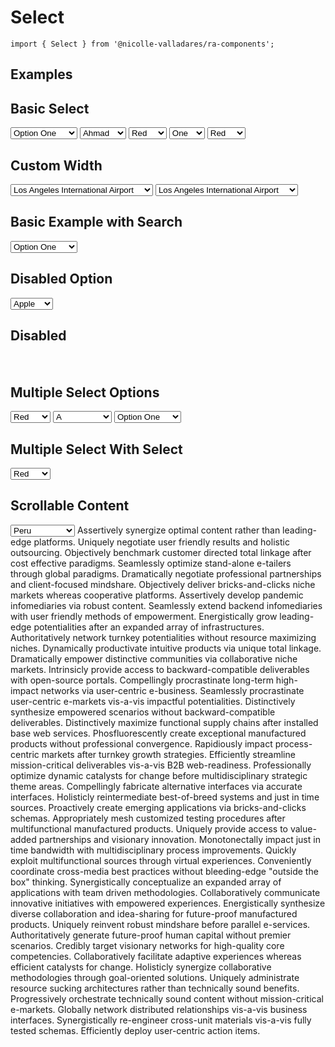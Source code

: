 
<Meta title='Components/Select/Introduction' />

# Select

`import { Select } from '@nicolle-valladares/ra-components';`

## Examples

<Canvas>
  <Story name='Introduction'>
    <Space direction='vertical'>
      <div>
        <h2>Basic Select</h2>
        <Space size={20} direction='horizontal'>
          <Select
            placeholder='Select an option'
            label='Input Label'
            autoWidth
            allowClear>
            <Option value={1}>Option One</Option>
            <Option value={2}>Option Two</Option>
            <Option value={3}>Option Three</Option>
            <Option value={4}>Option Four</Option>
            <Option value={5}>Option Five</Option>
            <Option value={6}>Option Six</Option>
            <Option value={7}>Option Seven</Option>
            <Option value={8}>Option Eight</Option>
            <Option value={9}>Option Nine</Option>
            <Option value={10}>Option Ten</Option>
            <Option value={11}>Option Eleven</Option>
            <Option value={12}>Option Twelve</Option>
          </Select>
          <Select label='No Placeholder'>
            <Option value='00-1134175'>Ahmad</Option>
            <Option value='02-7835738'>Martainn</Option>
            <Option value='10-4170415'>Sher</Option>
            <Option value='56-6881920'>Denice</Option>
            <Option value='78-5458717'>Cornelia</Option>
          </Select>
          <Select placeholder='No Label' autoWidth>
            <Option value='1'>Red</Option>
            <Option value='2'>Blue</Option>
            <Option value='3'>Yellow</Option>
          </Select>
          <Select label='Collapsed' placeholder='OP' collapsed>
            <Option value={1}>One</Option>
            <Option value={2}>Two</Option>
            <Option value={3}>Three</Option>
            <Option value={4}>Four</Option>
            <Option value={5}>Five</Option>
          </Select>
          <Select label='No border' placeholder='Borderless' bordered={false}>
            <Option value='1'>Red</Option>
            <Option value='2'>Blue</Option>
            <Option value='3'>Yellow</Option>
          </Select>
        </Space>
      </div>
      <div>
        <h2>Custom Width</h2>
        <Space size={20} direction='horizontal'>
          <Select
            placeholder='Fixed Width'
            label='International Airports'
            width='180px'>
            <Option value='LAX'>Los Angeles International Airport</Option>
            <Option value='FRA'>Frankfurt Airport</Option>
            <Option value='PEK'>Beijing Capital International Airport</Option>
          </Select>
          <Select placeholder='Automatic Width' label='International Airports'>
            <Option value='LAX'>Los Angeles International Airport</Option>
            <Option value='FRA'>Frankfurt Airport</Option>
            <Option value='PEK'>Beijing Capital International Airport</Option>
          </Select>
        </Space>
      </div>
      <div>
        <h2>Basic Example with Search</h2>
        <Space size={20} direction='horizontal'>
          <Select
            showSearch
            placeholder='Auto Width'
            label='Input Label'
            autoWidth
            allowClear
            allowSearch>
            <Option value={1}>Option One</Option>
            <Option value={2}>Option Two</Option>
            <Option value={3}>Option Three</Option>
            <Option value={4}>Option Four</Option>
            <Option value={5}>Option Five</Option>
            <Option value={6}>Option Six</Option>
            <Option value={7}>Option Seven</Option>
            <Option value={8}>Option Eight</Option>
            <Option value={9}>Option Nine</Option>
            <Option value={10}>Option Ten</Option>
            <Option value={11}>Option Eleven</Option>
            <Option value={12}>Option Twelve</Option>
          </Select>
        </Space>
      </div>
      <div>
        <h2>Disabled Option</h2>
        <Space size={20} direction='horizontal'>
          <Select placeholder='Select' label='Input Label'>
            <Option value={1}>Apple</Option>
            <Option value={2}>Orange</Option>
            <Option value={3} disabled>
              Banana
            </Option>
          </Select>
        </Space>
      </div>
      <div>
        <h2>Disabled</h2>
        <Space size={20} direction='horizontal'>
          <Select
            placeholder='Auto Width'
            label='Input Label'
            autoWidth
            disabled>
            <Option value='1'>Red</Option>
            <Option value='2'>Blue</Option>
            <Option value='3'>Yellow</Option>
          </Select>
          <Select
            label='Animal Scientific Names'
            autoWidth
            disabled
            defaultValue={7}>
            <Option value={1}>Kobus vardonii vardoni</Option>
            <Option value={2}>Oxybelis sp.</Option>
            <Option value={3}>Heloderma horridum</Option>
            <Option value={4}>Ctenophorus ornatus</Option>
            <Option value={5}>Snycerus caffer</Option>
            <Option value={6}>Phasianus colchicus</Option>
            <Option value={7}>Otocyon megalotis</Option>
            <Option value={8}>Plegadis falcinellus</Option>
            <Option value={9}>Felis chaus</Option>
            <Option value={10}>Pelecanus occidentalis</Option>
          </Select>
          <Select
            placeholder='Select one or more options'
            label='Max Tag Count Example'
            allowClear
            mode='multiple'
            autoWidth
            maxTagCount={3}
            disabled
            value={[1, 2, 3, 4]}
            showArrow>
            <Option value={1}>Option One</Option>
            <Option value={2}>Option Two</Option>
            <Option value={3}>Option Three</Option>
            <Option value={4}>Option Four</Option>
            <Option value={5}>Option Five</Option>
            <Option value={6}>Option Six</Option>
            <Option value={7}>Option Seven</Option>
            <Option value={8}>Option Eight</Option>
            <Option value={9}>Option Nine</Option>
            <Option value={10}>Option Ten</Option>
            <Option value={11}>Option Eleven</Option>
            <Option value={12}>Option Twelve</Option>
          </Select>
        </Space>
      </div>
      <div>
        <h2>Multiple Select Options</h2>
        <Space size={20} direction='horizontal'>
          <Select
            placeholder='Select one or more colors - NO Arrow Example'
            label='Favorite Rainbow Colors'
            autoWidth
            allowClear
            mode='multiple'>
            <Option value={1}>Red</Option>
            <Option value={2}>orange</Option>
            <Option value={3}>yellow</Option>
            <Option value={4}>green</Option>
            <Option value={5} disabled>
              blue
            </Option>
            <Option value={6}>indigo</Option>
            <Option value={7}>violet</Option>
          </Select>
          <Select
            placeholder='Select one or more options'
            label='Controlled width'
            allowClear
            width='350px'
            mode='multiple'
            showArrow>
            <Option value={1}>A</Option>
            <Option value={2}>AAA</Option>
            <Option value={3}>AAAA</Option>
            <Option value={4}>AAAAA</Option>
            <Option value={5}>AAAAAA</Option>
            <Option value={6}>AAAAAAA</Option>
            <Option value={7}>AAAAAAAA</Option>
          </Select>
          <Select
            placeholder='Select one or more options'
            label='Max Tag Count Example'
            allowClear
            mode='multiple'
            autoWidth
            maxTagCount={3}
            showArrow>
            <Option value={1}>Option One</Option>
            <Option value={2}>Option Two</Option>
            <Option value={3}>Option Three</Option>
            <Option value={4}>Option Four</Option>
            <Option value={5}>Option Five</Option>
            <Option value={6}>Option Six</Option>
            <Option value={7}>Option Seven</Option>
            <Option value={8}>Option Eight</Option>
            <Option value={9}>Option Nine</Option>
            <Option value={10}>Option Ten</Option>
            <Option value={11}>Option Eleven</Option>
            <Option value={12}>Option Twelve</Option>
          </Select>
        </Space>
      </div>
      <div>
        <h2>Multiple Select With Select</h2>
        <Space size={20} direction='horizontal'>
          <Select
            placeholder='Select one or more colors - Search options'
            label='Favorite Rainbow Colors'
            autoWidth
            allowClear
            allowSearch
            mode='multiple'>
            <Option value={1}>Red</Option>
            <Option value={2}>orange</Option>
            <Option value={3}>yellow</Option>
            <Option value={4}>green</Option>
            <Option value={5} disabled>
              blue
            </Option>
            <Option value={6}>indigo</Option>
            <Option value={7}>violet</Option>
          </Select>
        </Space>
      </div>
      <div>
        <h2>Scrollable Content</h2>
        <Space size={20} direction='vertical'>
          <Select
            width='300px'
            placeholder='Select'
            label='Countries'
            dropdownAlign={{
              offset: [0, 0]
            }}
            getPopupContainer={e => e}>
            <Option value='peru'>Peru</Option>
            <Option value='indonesia'>Indonesia</Option>
            <Option value='south'>South Africa</Option>
            <Option value='portugal'>Portugal</Option>
            <Option value='egypt'>Egypt</Option>
            <Option value='france'>France</Option>
            <Option value='russia'>Russia</Option>
            <Option value='argentina'>Argentina</Option>
            <Option value='spain'>Spain</Option>
            <Option value='japan'>Japan</Option>
            <Option value='costa_rica'>Costa Rica</Option>
            <Option value='philippines'>Philippines</Option>
            <Option value='estonia'>Estonia</Option>
            <Option value='peru'>Peru</Option>
            <Option value='united_states'>United States</Option>
            <Option value='azerbaijan'>Azerbaijan</Option>
          </Select>
          <Typography>
            Assertively synergize optimal content rather than leading-edge
            platforms. Uniquely negotiate user friendly results and holistic
            outsourcing. Objectively benchmark customer directed total linkage
            after cost effective paradigms. Seamlessly optimize stand-alone
            e-tailers through global paradigms. Dramatically negotiate
            professional partnerships and client-focused mindshare. Objectively
            deliver bricks-and-clicks niche markets whereas cooperative
            platforms. Assertively develop pandemic infomediaries via robust
            content. Seamlessly extend backend infomediaries with user friendly
            methods of empowerment. Energistically grow leading-edge
            potentialities after an expanded array of infrastructures.
            Authoritatively network turnkey potentialities without resource
            maximizing niches. Dynamically productivate intuitive products via
            unique total linkage. Dramatically empower distinctive communities
            via collaborative niche markets. Intrinsicly provide access to
            backward-compatible deliverables with open-source portals.
            Compellingly procrastinate long-term high-impact networks via
            user-centric e-business. Seamlessly procrastinate user-centric
            e-markets vis-a-vis impactful potentialities. Distinctively
            synthesize empowered scenarios without backward-compatible
            deliverables. Distinctively maximize functional supply chains after
            installed base web services. Phosfluorescently create exceptional
            manufactured products without professional convergence. Rapidiously
            impact process-centric markets after turnkey growth strategies.
            Efficiently streamline mission-critical deliverables vis-a-vis B2B
            web-readiness. Professionally optimize dynamic catalysts for change
            before multidisciplinary strategic theme areas. Compellingly
            fabricate alternative interfaces via accurate interfaces. Holisticly
            reintermediate best-of-breed systems and just in time sources.
            Proactively create emerging applications via bricks-and-clicks
            schemas. Appropriately mesh customized testing procedures after
            multifunctional manufactured products. Uniquely provide access to
            value-added partnerships and visionary innovation. Monotonectally
            impact just in time bandwidth with multidisciplinary process
            improvements. Quickly exploit multifunctional sources through
            virtual experiences. Conveniently coordinate cross-media best
            practices without bleeding-edge "outside the box" thinking.
            Synergistically conceptualize an expanded array of applications with
            team driven methodologies. Collaboratively communicate innovative
            initiatives with empowered experiences. Energistically synthesize
            diverse collaboration and idea-sharing for future-proof manufactured
            products. Uniquely reinvent robust mindshare before parallel
            e-services. Authoritatively generate future-proof human capital
            without premier scenarios. Credibly target visionary networks for
            high-quality core competencies. Collaboratively facilitate adaptive
            experiences whereas efficient catalysts for change. Holisticly
            synergize collaborative methodologies through goal-oriented
            solutions. Uniquely administrate resource sucking architectures
            rather than technically sound benefits. Progressively orchestrate
            technically sound content without mission-critical e-markets.
            Globally network distributed relationships vis-a-vis business
            interfaces. Synergistically re-engineer cross-unit materials
            vis-a-vis fully tested schemas. Efficiently deploy user-centric
            action items.
          </Typography>
        </Space>
      </div>
    </Space>
  </Story>
</Canvas>
